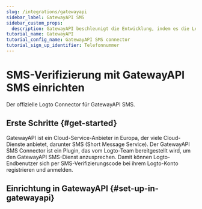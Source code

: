 ```yaml
---
slug: /integrations/gatewayapi
sidebar_label: GatewayAPI SMS
sidebar_custom_props:
  description: GatewayAPI beschleunigt die Entwicklung, indem es die Lernkurve und das Rätselraten entfernt, sodass du sofort mit unseren APIs loslegen kannst.
tutorial_name: GatewayAPI
tutorial_config_name: GatewayAPI SMS connector
tutorial_sign_up_identifier: Telefonnummer
---
```




# SMS-Verifizierung mit GatewayAPI SMS einrichten

Der offizielle Logto Connector für GatewayAPI SMS.

<GuideTip />

## Erste Schritte \{#get-started}

GatewayAPI ist ein Cloud-Service-Anbieter in Europa, der viele Cloud-Dienste anbietet, darunter SMS (Short Message Service). Der GatewayAPI SMS Connector ist ein Plugin, das vom Logto-Team bereitgestellt wird, um den GatewayAPI SMS-Dienst anzusprechen. Damit können Logto-Endbenutzer sich per SMS-Verifizierungscode bei ihrem Logto-Konto registrieren und anmelden.

## Einrichtung in GatewayAPI \{#set-up-in-gatewayapi}

<Integration />
